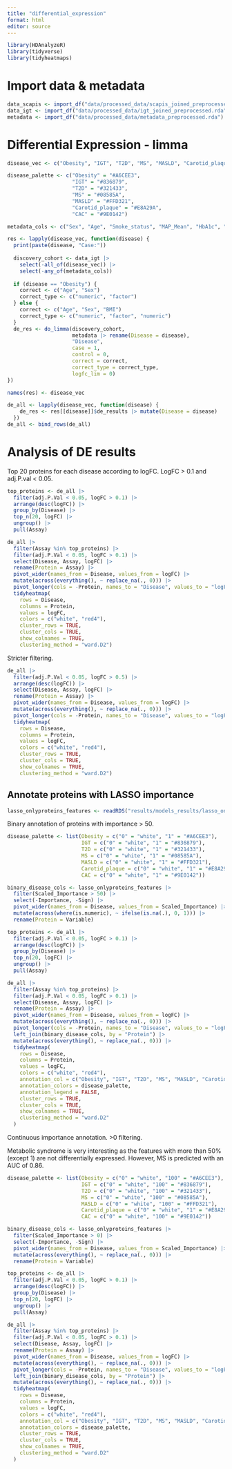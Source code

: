 ```yaml
---
title: "differential_expression"
format: html
editor: source
---
```


```r
library(HDAnalyzeR)
library(tidyverse)
library(tidyheatmaps)
```

# Import data & metadata

```r
data_scapis <- import_df("data/processed_data/scapis_joined_preprocessed.rda")
data_igt <- import_df("data/processed_data/igt_joined_preprocessed.rda")
metadata <- import_df("data/processed_data/metadata_preprocessed.rda")
```

# Differential Expression - limma

```r
disease_vec <- c("Obesity", "IGT", "T2D", "MS", "MASLD", "Carotid_plaque", "CAC")
```

```r
disease_palette <- c("Obesity" = "#A6CEE3", 
                     "IGT" = "#836879", 
                     "T2D" = "#321433",
                     "MS" = "#08585A", 
                     "MASLD" = "#FFD321", 
                     "Carotid_plaque" = "#E8A29A", 
                     "CAC" = "#9E0142")
```

```r
metadata_cols <- c("Sex", "Age", "Smoke_status", "MAP_Mean", "HbA1c", "Chol", "LDL", "HDL", "TG", "ALT", "GGT", "Urate", "Crea", "eGFR", "CRP", "Hb", "WBC", "PLT")
```

```r
res <- lapply(disease_vec, function(disease) {
  print(paste(disease, "Case:"))
  
  discovery_cohort <- data_igt |>
    select(-all_of(disease_vec)) |> 
    select(-any_of(metadata_cols))
  
  if (disease == "Obesity") {
    correct <- c("Age", "Sex")
    correct_type <- c("numeric", "factor")
  } else {
    correct <- c("Age", "Sex", "BMI")
    correct_type <- c("numeric", "factor", "numeric")
  }
  de_res <- do_limma(discovery_cohort, 
                     metadata |> rename(Disease = disease), 
                     "Disease", 
                     case = 1, 
                     control = 0,
                     correct = correct,
                     correct_type = correct_type,
                     logfc_lim = 0)
})

names(res) <- disease_vec
```

```r
de_all <- lapply(disease_vec, function(disease) {
    de_res <- res[[disease]]$de_results |> mutate(Disease = disease)
  })
de_all <- bind_rows(de_all)
```

# Analysis of DE results

Top 20 proteins for each disease according to logFC. LogFC > 0.1 and adj.P.val < 0.05.

```r
top_proteins <- de_all |> 
  filter(adj.P.Val < 0.05, logFC > 0.1) |> 
  arrange(desc(logFC)) |> 
  group_by(Disease) |>
  top_n(20, logFC) |> 
  ungroup() |> 
  pull(Assay)

de_all |>
  filter(Assay %in% top_proteins) |>
  filter(adj.P.Val < 0.05, logFC > 0.1) |> 
  select(Disease, Assay, logFC) |> 
  rename(Protein = Assay) |> 
  pivot_wider(names_from = Disease, values_from = logFC) |>
  mutate(across(everything(), ~ replace_na(., 0))) |> 
  pivot_longer(cols = -Protein, names_to = "Disease", values_to = "logFC") |> 
  tidyheatmap(
    rows = Disease,
    columns = Protein,
    values = logFC,
    colors = c("white", "red4"),
    cluster_rows = TRUE,
    cluster_cols = TRUE,
    show_colnames = TRUE,
    clustering_method = "ward.D2")
```

Stricter filtering.

```r
de_all |> 
  filter(adj.P.Val < 0.05, logFC > 0.5) |> 
  arrange(desc(logFC)) |> 
  select(Disease, Assay, logFC) |> 
  rename(Protein = Assay) |> 
  pivot_wider(names_from = Disease, values_from = logFC) |>
  mutate(across(everything(), ~ replace_na(., 0))) |> 
  pivot_longer(cols = -Protein, names_to = "Disease", values_to = "logFC") |> 
  tidyheatmap(
    rows = Disease,
    columns = Protein,
    values = logFC,
    colors = c("white", "red4"),
    cluster_rows = TRUE,
    cluster_cols = TRUE,
    show_colnames = TRUE,
    clustering_method = "ward.D2")
```

## Annotate proteins with LASSO importance

```r
lasso_onlyproteins_features <- readRDS("results/models_results/lasso_onlyproteins_features.RData")
```

Binary annotation of proteins with importance > 50.

```r
disease_palette <- list(Obesity = c("0" = "white", "1" = "#A6CEE3"), 
                        IGT = c("0" = "white", "1" = "#836879"), 
                        T2D = c("0" = "white", "1" = "#321433"),
                        MS = c("0" = "white", "1" = "#08585A"), 
                        MASLD = c("0" = "white", "1" = "#FFD321"), 
                        Carotid_plaque = c("0" = "white", "1" = "#E8A29A"), 
                        CAC = c("0" = "white", "1" = "#9E0142"))

binary_disease_cols <- lasso_onlyproteins_features |> 
  filter(Scaled_Importance > 50) |> 
  select(-Importance, -Sign) |> 
  pivot_wider(names_from = Disease, values_from = Scaled_Importance) |> 
  mutate(across(where(is.numeric), ~ ifelse(is.na(.), 0, 1))) |> 
  rename(Protein = Variable)

top_proteins <- de_all |> 
  filter(adj.P.Val < 0.05, logFC > 0.1) |> 
  arrange(desc(logFC)) |> 
  group_by(Disease) |>
  top_n(20, logFC) |> 
  ungroup() |> 
  pull(Assay)

de_all |>
  filter(Assay %in% top_proteins) |>
  filter(adj.P.Val < 0.05, logFC > 0.1) |> 
  select(Disease, Assay, logFC) |> 
  rename(Protein = Assay) |> 
  pivot_wider(names_from = Disease, values_from = logFC) |>
  mutate(across(everything(), ~ replace_na(., 0))) |> 
  pivot_longer(cols = -Protein, names_to = "Disease", values_to = "logFC") |> 
  left_join(binary_disease_cols, by = "Protein") |> 
  mutate(across(everything(), ~ replace_na(., 0))) |> 
  tidyheatmap(
    rows = Disease,
    columns = Protein,
    values = logFC,
    colors = c("white", "red4"),
    annotation_col = c("Obesity", "IGT", "T2D", "MS", "MASLD", "Carotid_plaque", "CAC"),
    annotation_colors = disease_palette,
    annotation_legend = FALSE,
    cluster_rows = TRUE,
    cluster_cols = TRUE,
    show_colnames = TRUE,
    clustering_method = "ward.D2"
  )
```

Continuous importance annotation. >0 filtering.

Metabolic syndrome is very interesting as the features with more than 50% (except 1) are not differentially expressed. However, MS is predicted with an AUC of 0.86.

```r
disease_palette <- list(Obesity = c("0" = "white", "100" = "#A6CEE3"), 
                        IGT = c("0" = "white", "100" = "#836879"), 
                        T2D = c("0" = "white", "100" = "#321433"),
                        MS = c("0" = "white", "100" = "#08585A"), 
                        MASLD = c("0" = "white", "100" = "#FFD321"), 
                        Carotid_plaque = c("0" = "white", "1" = "#E8A29A"), 
                        CAC = c("0" = "white", "100" = "#9E0142"))

binary_disease_cols <- lasso_onlyproteins_features |> 
  filter(Scaled_Importance > 0) |> 
  select(-Importance, -Sign) |> 
  pivot_wider(names_from = Disease, values_from = Scaled_Importance) |> 
  mutate(across(everything(), ~ replace_na(., 0))) |> 
  rename(Protein = Variable)

top_proteins <- de_all |> 
  filter(adj.P.Val < 0.05, logFC > 0.1) |> 
  arrange(desc(logFC)) |> 
  group_by(Disease) |>
  top_n(20, logFC) |> 
  ungroup() |> 
  pull(Assay)

de_all |>
  filter(Assay %in% top_proteins) |>
  filter(adj.P.Val < 0.05, logFC > 0.1) |> 
  select(Disease, Assay, logFC) |> 
  rename(Protein = Assay) |> 
  pivot_wider(names_from = Disease, values_from = logFC) |>
  mutate(across(everything(), ~ replace_na(., 0))) |> 
  pivot_longer(cols = -Protein, names_to = "Disease", values_to = "logFC") |> 
  left_join(binary_disease_cols, by = "Protein") |> 
  mutate(across(everything(), ~ replace_na(., 0))) |> 
  tidyheatmap(
    rows = Disease,
    columns = Protein,
    values = logFC,
    colors = c("white", "red4"),
    annotation_col = c("Obesity", "IGT", "T2D", "MS", "MASLD", "Carotid_plaque", "CAC"),
    annotation_colors = disease_palette,
    cluster_rows = TRUE,
    cluster_cols = TRUE,
    show_colnames = TRUE,
    clustering_method = "ward.D2"
  )
```